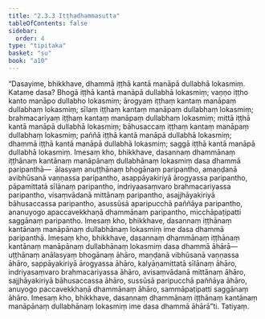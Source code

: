 ```yaml
---
title: "2.3.3 Iṭṭhadhammasutta"
tableOfContents: false
sidebar:
  order: 4
type: "tipitaka"
basket: "su"
book: "a10"
---
```



<DynamicBreadcrumb />

<Division number="73" book="a10" bookNo="17" page="364">

<Paragraph number="541" book="a10">
“Dasayime, bhikkhave, dhammā iṭṭhā kantā manāpā dullabhā lokasmiṃ. Katame dasa? Bhogā iṭṭhā kantā manāpā dullabhā lokasmiṃ; vaṇṇo iṭṭho kanto manāpo dullabho lokasmiṃ; ārogyaṃ iṭṭhaṃ kantaṃ manāpaṃ dullabhaṃ lokasmiṃ; sīlaṃ iṭṭhaṃ kantaṃ manāpaṃ dullabhaṃ lokasmiṃ; brahmacariyaṃ iṭṭhaṃ kantaṃ manāpaṃ dullabhaṃ lokasmiṃ; mittā iṭṭhā kantā manāpā dullabhā lokasmiṃ; bāhusaccaṃ iṭṭhaṃ kantaṃ manāpaṃ dullabhaṃ lokasmiṃ; paññā iṭṭhā kantā manāpā dullabhā lokasmiṃ; dhammā iṭṭhā kantā manāpā dullabhā lokasmiṃ; saggā iṭṭhā kantā manāpā dullabhā lokasmiṃ.
</Paragraph>

<Paragraph number="542" book="a10">
Imesaṃ kho, bhikkhave, dasannaṃ dhammānaṃ iṭṭhānaṃ kantānaṃ manāpānaṃ dullabhānaṃ lokasmiṃ dasa dhammā paripanthā—  ālasyaṃ anuṭṭhānaṃ bhogānaṃ paripantho, amaṇḍanā avibhūsanā vaṇṇassa paripantho, asappāyakiriyā ārogyassa paripantho, pāpamittatā sīlānaṃ paripantho, indriyaasaṃvaro brahmacariyassa paripantho, visaṃvādanā mittānaṃ paripantho, asajjhāyakiriyā bāhusaccassa paripantho, asussūsā aparipucchā paññāya paripantho, ananuyogo apaccavekkhaṇā dhammānaṃ paripantho, micchāpaṭipatti saggānaṃ paripantho. Imesaṃ kho, bhikkhave, dasannaṃ iṭṭhānaṃ kantānaṃ manāpānaṃ dullabhānaṃ lokasmiṃ ime dasa dhammā paripanthā.
</Paragraph>

<Paragraph number="543" book="a10">
Imesaṃ kho, bhikkhave, dasannaṃ dhammānaṃ iṭṭhānaṃ kantānaṃ manāpānaṃ dullabhānaṃ lokasmiṃ dasa dhammā āhārā—  uṭṭhānaṃ anālasyaṃ bhogānaṃ āhāro, maṇḍanā vibhūsanā vaṇṇassa āhāro, sappāyakiriyā ārogyassa āhāro, kalyāṇamittatā sīlānaṃ āhāro, indriyasaṃvaro brahmacariyassa āhāro, avisaṃvādanā mittānaṃ āhāro, sajjhāyakiriyā bāhusaccassa āhāro, sussūsā paripucchā paññāya āhāro, anuyogo paccavekkhaṇā dhammānaṃ āhāro, sammāpaṭipatti saggānaṃ āhāro. Imesaṃ kho, bhikkhave, dasannaṃ dhammānaṃ iṭṭhānaṃ kantānaṃ manāpānaṃ dullabhānaṃ lokasmiṃ ime dasa dhammā āhārā”ti.

</Paragraph>
</Division>

<Paragraph number="544" type="center" book="a10">
Tatiyaṃ.
</Paragraph>